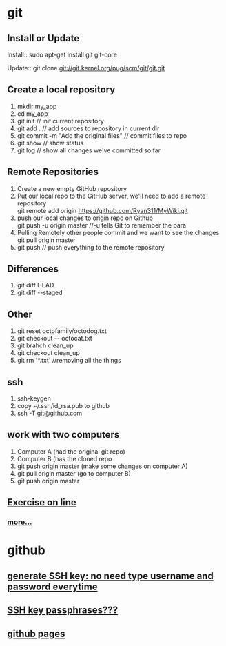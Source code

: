 = git =
== Install or Update ==
Install::
sudo apt-get install git git-core

Update::
git clone git://git.kernel.org/pug/scm/git/git.git

== Create a local repository ==
# mkdir my_app
# cd my_app
# git init  // init current repository
# git add . // add sources to repository in current dir
# git commit -m "Add the original files"    // commit files to repo
# git show  // show status
# git log   // show all changes we've committed so far

== Remote Repositories ==
# Create a new empty GitHub repository
# Put our local repo to the GitHub server, we'll need to add a remote repository<br>git remote add origin https://github.com/Ryan311/MyWiki.git
# push our local changes to origin repo on Github<br>git push -u origin master   //-u tells Git to remember the para
# Pulling Remotely  other people commit and we want to see the changes<br>git pull origin master
# git push  // push everything to the remote repository

== Differences ==
# git diff HEAD
# git diff --staged

== Other ==
# git reset octofamily/octodog.txt
# git checkout -- octocat.txt
# git brahch clean_up
# git checkout clean_up
# git rm '*.txt'    //removing all the things

== ssh ==
#   ssh-keygen
#   copy ~/.ssh/id_rsa.pub to github
#   ssh -T git@github.com

== work with two computers ==
#   Computer A (had the original git repo)
#   Computer B (has the cloned repo
#   git push origin master  (make some changes on computer A)
#   git pull origin master  (go to computer B)
#   git push origin master

== [[http://try.github.io/levels/1/challenges/1|Exercise on line]] ==
=== [[http://josephj.com/entry.php?id=308|more...]] ===

= github =

== [[https://help.github.com/articles/generating-ssh-keys|generate SSH key: no need type username and password everytime]] ==
== [[https://help.github.com/articles/working-with-ssh-key-passphrases|SSH key passphrases???]] ==
== [[http://pages.github.com/|github pages]] ==

